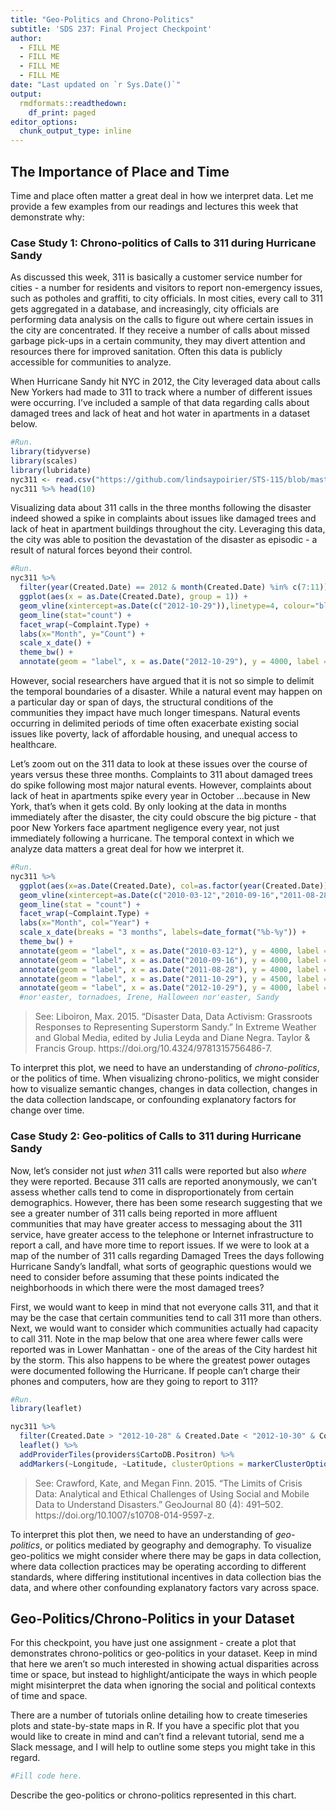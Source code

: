 ```yaml
---
title: "Geo-Politics and Chrono-Politics"
subtitle: 'SDS 237: Final Project Checkpoint'
author:
  - FILL ME
  - FILL ME
  - FILL ME
  - FILL ME
date: "Last updated on `r Sys.Date()`"
output: 
  rmdformats::readthedown:
    df_print: paged
editor_options: 
  chunk_output_type: inline
---
```


## The Importance of Place and Time

Time and place often matter a great deal in how we interpret data. Let me provide a few examples from our readings and lectures this week that demonstrate why:

### Case Study 1: Chrono-politics of Calls to 311 during Hurricane Sandy

As discussed this week, 311 is basically a customer service number for cities - a number for residents and visitors to report non-emergency issues, such as potholes and graffiti, to city officials. In most cities, every call to 311 gets aggregated in a database, and increasingly, city officials are performing data analysis on the calls to figure out where certain issues in the city are concentrated. If they receive a number of calls about missed garbage pick-ups in a certain community, they may divert attention and resources there for improved sanitation. Often this data is publicly accessible for communities to analyze. 

When Hurricane Sandy hit NYC in 2012, the City leveraged data about calls New Yorkers had made to 311 to track where a number of different issues were occurring. I've included a sample of that data regarding calls about damaged trees and lack of heat and hot water in apartments in a dataset below.

```r
#Run. 
library(tidyverse)
library(scales)
library(lubridate)
nyc311 <- read.csv("https://github.com/lindsaypoirier/STS-115/blob/master/datasets/311_before_2015.csv?raw=true", stringsAsFactors = FALSE) 
nyc311 %>% head(10)
```


Visualizing data about 311 calls in the three months following the disaster indeed showed a spike in complaints about issues like damaged trees and lack of heat in apartment buildings throughout the city. Leveraging this data, the city was able to position the devastation of the disaster as episodic - a result of natural forces beyond their control.

```r
#Run. 
nyc311 %>% 
  filter(year(Created.Date) == 2012 & month(Created.Date) %in% c(7:11)) %>%
  ggplot(aes(x = as.Date(Created.Date), group = 1)) +
  geom_vline(xintercept=as.Date(c("2012-10-29")),linetype=4, colour="black") +
  geom_line(stat="count") + 
  facet_wrap(~Complaint.Type) + 
  labs(x="Month", y="Count") +
  scale_x_date() +
  theme_bw() +
  annotate(geom = "label", x = as.Date("2012-10-29"), y = 4000, label = "Hurricane Sandy", angle = 90)
```

However, social researchers have argued that it is not so simple to delimit the temporal boundaries of a disaster. While a natural event may happen on a particular day or span of days, the structural conditions of the communities they impact have much longer timespans. Natural events occurring in delimited periods of time often exacerbate existing social issues like poverty, lack of affordable housing, and unequal access to healthcare. 

Let's zoom out on the 311 data to look at these issues over the course of years versus these three months.  Complaints to 311 about damaged trees do spike following most major natural events. However, complaints about lack of heat in apartments spike every year in October ...because in New York, that's when it gets cold. By only looking at the data in months immediately after the disaster, the city could obscure the big picture - that poor New Yorkers face apartment negligence every year, not just immediately following a hurricane. The temporal context in which we analyze data matters a great deal for how we interpret it. 

```r
#Run. 
nyc311 %>% 
  ggplot(aes(x=as.Date(Created.Date), col=as.factor(year(Created.Date)), group = year(Created.Date))) +
  geom_vline(xintercept=as.Date(c("2010-03-12","2010-09-16","2011-08-28","2011-10-29","2012-10-29")),linetype=4, colour="black") +
  geom_line(stat = "count") + 
  facet_wrap(~Complaint.Type) +
  labs(x="Month", col="Year") +
  scale_x_date(breaks = "3 months", labels=date_format("%b-%y")) +
  theme_bw() +
  annotate(geom = "label", x = as.Date("2010-03-12"), y = 4000, label = "nor'easter", angle = 90) +
  annotate(geom = "label", x = as.Date("2010-09-16"), y = 4000, label = "tornadoes", angle = 90) +
  annotate(geom = "label", x = as.Date("2011-08-28"), y = 4000, label = "Hurricane Irene", angle = 90) +
  annotate(geom = "label", x = as.Date("2011-10-29"), y = 4500, label = "Halloween nor'easter", angle = 90) +
  annotate(geom = "label", x = as.Date("2012-10-29"), y = 4000, label = "Hurricane Sandy", angle = 90)
  #nor'easter, tornadoes, Irene, Halloween nor'easter, Sandy
```

> See: Liboiron, Max. 2015. “Disaster Data, Data Activism: Grassroots Responses to Representing Superstorm Sandy.” In Extreme Weather and Global Media, edited by Julia Leyda and Diane Negra. Taylor & Francis Group. https://doi.org/10.4324/9781315756486-7.

To interpret this plot, we need to have an understanding of *chrono-politics*, or the politics of time. When visualizing chrono-politics, we might consider how to visualize semantic changes, changes in data collection, changes in the data collection landscape, or confounding explanatory factors for change over time. 

### Case Study 2: Geo-politics of Calls to 311 during Hurricane Sandy

Now, let's consider not just *when* 311 calls were reported but also *where* they were reported. Because 311 calls are reported anonymously, we can't assess whether calls tend to come in disproportionately from certain demographics. However, there has been some research suggesting that we see a greater number of 311 calls being reported in more affluent communities that may have greater access to messaging about the 311 service, have greater access to the telephone or Internet infrastructure to report a call, and have more time to report issues. If we were to look at a map of the number of 311 calls regarding Damaged Trees the days following Hurricane Sandy's landfall, what sorts of geographic questions would we need to consider before assuming that these points indicated the neighborhoods in which there were the most damaged trees? 

First, we would want to keep in mind that not everyone calls 311, and that it may be the case that certain communities tend to call 311 more than others. Next, we would want to consider which communities actually had capacity to call 311. Note in the map below that one area where fewer calls were reported was in Lower Manhattan - one of the areas of the City hardest hit by the storm. This also happens to be where the greatest power outages were documented following the Hurricane. If people can't charge their phones and computers, how are they going to report to 311?

```r
#Run.
library(leaflet)

nyc311 %>%
  filter(Created.Date > "2012-10-28" & Created.Date < "2012-10-30" & Complaint.Type == "Damaged Tree") %>%
  leaflet() %>% 
  addProviderTiles(providers$CartoDB.Positron) %>%
  addMarkers(~Longitude, ~Latitude, clusterOptions = markerClusterOptions())
```

> See: Crawford, Kate, and Megan Finn. 2015. “The Limits of Crisis Data: Analytical and Ethical Challenges of Using Social and Mobile Data to Understand Disasters.” GeoJournal 80 (4): 491–502. https://doi.org/10.1007/s10708-014-9597-z.

To interpret this plot then, we need to have an understanding of *geo-politics*, or politics mediated by geography and demography. To visualize geo-politics we might consider where there may be gaps in data collection, where data collection practices may be operating according to different standards, where differing institutional incentives in data collection bias the data, and where other confounding explanatory factors vary across space. 

## Geo-Politics/Chrono-Politics in your Dataset

For this checkpoint, you have just one assignment - create a plot that demonstrates chrono-politics or geo-politics in your dataset. Keep in mind that here we aren't so much interested in showing actual disparities across time or space, but instead to highlight/anticipate the ways in which people might misinterpret the data when ignoring the social and political contexts of time and space. 

There are a number of tutorials online detailing how to create timeseries plots and state-by-state maps in R. If you have a specific plot that you would like to create in mind and can't find a relevant tutorial, send me a Slack message, and I will help to outline some steps you might take in this regard.

```r
#Fill code here.
```

Describe the geo-politics or chrono-politics represented in this chart. 
